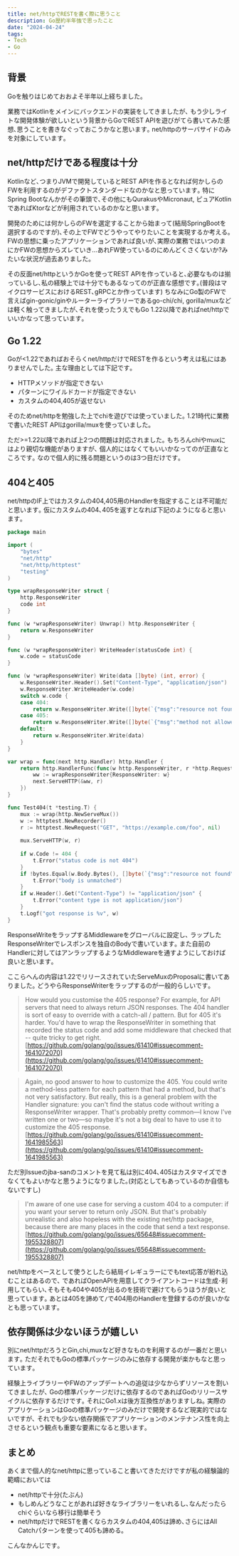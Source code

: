 ```yaml
---
title: net/httpでRESTを書く際に思うこと
description: Go歴約半年強で思ったこと
date: "2024-04-24"
tags:
- Tech
- Go
---
```


## 背景

Goを触りはじめておおよそ半年以上経ちました｡

業務ではKotlinをメインにバックエンドの実装をしてきましたが､
もう少しライトな開発体験が欲しいという背景からGoでREST APIを遊びがてら書いてみた感想､思うことを書きなぐっておこうかなと思います｡
net/httpのサーバサイドのみを対象にしています｡

## net/httpだけである程度は十分

Kotlinなど､つまりJVMで開発しているとREST APIを作るとなれば何かしらのFWを利用するのがデファクトスタンダードなのかなと思っています｡
特にSpring Bootなんかがその筆頭で､その他にもQurakusやMicronaut, ピュアKotlinであればKtorなどが利用されているのかなと思います｡

開発のためには何かしらのFWを選定することから始まって(結局SpringBootを選択するのですが)､その上でFWでどうやってやりたいことを実現するか考える｡
FWの思想に乗ったアプリケーションであれば良いが､実際の業務ではいつのまにかFWの思想からズレていき\.\.\.あれFW使っているのにめんどくさくないか?みたいな状況が過去ありました｡

その反面net/httpというかGoを使ってREST APIを作っていると､必要なものは揃っているし､私の経験上では十分でもあるなってのが正直な感想です｡(普段はマイクロサービスにおけるREST､gRPCとか作っています)
ちなみにGo製のFWで言えばgin-gonic/ginやルーターライブラリーであるgo-chi/chi, gorilla/muxなどは軽く触ってきましたが､それを使ったうえでもGo 1.22以降であればnet/httpでいいかなって思っています｡


## Go 1.22

Goが\<1.22であればおそらくnet/httpだけでRESTを作るという考えは私にはありませんでした｡
主な理由としては下記です｡

- HTTPメソッドが指定できない
- パターンにワイルドカードが指定できない
- カスタムの404,405が返せない

そのためnet/httpを勉強した上でchiを遊びでは使っていました｡
1.21時代に業務で書いたREST APIはgorilla/muxを使っていました｡

ただ\>=1.22以降であれば上2つの問題は対応されました｡
もちろんchiやmuxにはより親切な機能がありますが､
個人的にはなくてもいいかなってのが正直なところです｡
なので個人的に残る問題というのは3つ目だけです｡

## 404と405

net/httpのIF上ではカスタムの404,405用のHandlerを指定することは不可能だと思います｡
仮にカスタムの404､405を返すとなれば下記のようになると思います｡

```go
package main

import (
    "bytes"
    "net/http"
    "net/http/httptest"
    "testing"
)

type wrapResponseWriter struct {
    http.ResponseWriter
    code int
}

func (w *wrapResponseWriter) Unwrap() http.ResponseWriter {
    return w.ResponseWriter
}

func (w *wrapResponseWriter) WriteHeader(statusCode int) {
    w.code = statusCode
}

func (w *wrapResponseWriter) Write(data []byte) (int, error) {
    w.ResponseWriter.Header().Set("Content-Type", "application/json")
    w.ResponseWriter.WriteHeader(w.code)
    switch w.code {
    case 404:
        return w.ResponseWriter.Write([]byte(`{"msg":"resource not found"}`))
    case 405:
        return w.ResponseWriter.Write([]byte(`{"msg":"method not allowed"}`))
    default:
        return w.ResponseWriter.Write(data)
    }
}

var wrap = func(next http.Handler) http.Handler {
    return http.HandlerFunc(func(w http.ResponseWriter, r *http.Request) {
        ww := wrapResponseWriter{ResponseWriter: w}
        next.ServeHTTP(&ww, r)
    })
}

func Test404(t *testing.T) {
    mux := wrap(http.NewServeMux())
    w := httptest.NewRecorder()
    r := httptest.NewRequest("GET", "https://example.com/foo", nil)
    
    mux.ServeHTTP(w, r)
    
    if w.Code != 404 {
        t.Error("status code is not 404")
    }
    if !bytes.Equal(w.Body.Bytes(), []byte(`{"msg":"resource not found"}`)) {
        t.Error("body is unmatched")
    }
    if w.Header().Get("Content-Type") != "application/json" {
        t.Error("content type is not application/json")
    }
    t.Logf("got response is %v", w)
}
```

ResponseWriteをラップするMiddlewareをグローバルに設定し､
ラップしたResponseWriterでレスポンスを独自のBodyで書いています｡
また自前のHandlerに対してはアンラップするようなMiddlewareを通すようにしておけば良いと思います｡

ここらへんの内容は1.22でリリースされていたServeMuxのProposalに書いてありました｡
どうやらResponseWriterをラップするのが一般的らしいです｡

> How would you customise the 405 response? For example, for API servers that need to always return JSON responses. The 404 handler is sort of easy to override with a catch-all / pattern. But for 405 it's harder. You'd have to wrap the ResponseWriter in something that recorded the status code and add some middleware that checked that -- quite tricky to get right. [https://github.com/golang/go/issues/61410#issuecomment-1641072070](https://github.com/golang/go/issues/61410#issuecomment-1641072070)

> Again, no good answer to how to customize the 405. You could write a method-less pattern for each pattern that had a method, but that's not very satisfactory. But really, this is a general problem with the Handler signature: you can't find the status code without writing a ResponseWriter wrapper. That's probably pretty common—I know I've written one or two—so maybe it's not a big deal to have to use it to customize the 405 response. [https://github.com/golang/go/issues/61410#issuecomment-1641985563](https://github.com/golang/go/issues/61410#issuecomment-1641985563)

ただ別Issueのjba-sanのコメントを見て私は別に404､405はカスタマイズできなくてもよいかなと思うようになりました｡(対応としてもあっているのか自信もないですし)

> I'm aware of one use case for serving a custom 404 to a computer: if you want your server to return only JSON. But that's probably unrealistic and also hopeless with the existing net/http package, because there are many places in the code that send a text response. [https://github.com/golang/go/issues/65648#issuecomment-1955328807](https://github.com/golang/go/issues/65648#issuecomment-1955328807)

net/httpをベースとして使うとしたら結局イレギュラーにでもtext応答が紛れ込むことはあるので､
であればOpenAPIを用意してクライアントコードは生成･利用してもらい､そもそも404や405が出るのを技術で避けてもらうほうが良いと思っています｡
あとは405を諦めて`/`で404用のHandlerを登録するのが良いかなとも思っています｡

## 依存関係は少ないほうが嬉しい

別にnet/httpだろうとGin,chi,muxなど好きなものを利用するのが一番だと思います｡
ただそれでもGoの標準パッケージのみに依存する開発が楽かもなと思っています｡

経験上ライブラリーやFWのアップデートへの追従は少なからずリソースを割いてきましたが､
Goの標準パッケージだけに依存するのであればGoのリリースサイクルに依存するだけです｡
それにGo1.xは後方互換性がありますしね｡
実際のアプリケーションはGoの標準パッケージのみだけで開発するなど現実的ではないですが､
それでも少ない依存関係でアプリケーションのメンテナンス性を向上させるという観点も重要な要素になると思います｡

## まとめ

あくまで個人的なnet/httpに思っていること書いてきただけですが私の経験論的範疇においては

- net/httpで十分(たぶん)
- もしめんどうなことがあれば好きなライブラリーをいれるし､なんだったらchiぐらいなら移行は簡単そう
- net/httpだけでRESTを書くならカスタムの404,405は諦め､さらにはAll Catchパターンを使って405も諦める｡

こんなかんじです｡
